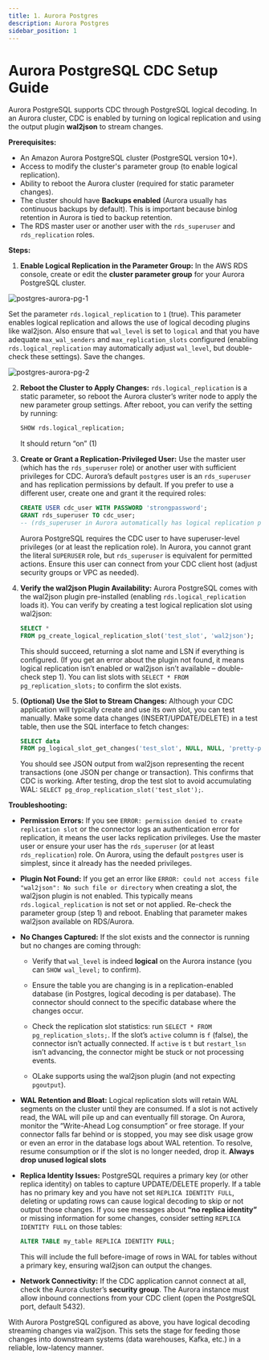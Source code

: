 ```yaml
---
title: 1. Aurora Postgres 
description: Aurora Postgres
sidebar_position: 1
---
```


# Aurora PostgreSQL CDC Setup Guide

Aurora PostgreSQL supports CDC through PostgreSQL logical decoding. In an Aurora cluster, CDC is enabled by turning on logical replication and using the output plugin **wal2json** to stream changes. 

**Prerequisites:**

- An Amazon Aurora PostgreSQL cluster (PostgreSQL version 10+).
- Access to modify the cluster's parameter group (to enable logical replication).
- Ability to reboot the Aurora cluster (required for static parameter changes).
- The cluster should have **Backups enabled** (Aurora usually has continuous backups by default). This is important because binlog retention in Aurora is tied to backup retention.
- The RDS master user or another user with the `rds_superuser` and `rds_replication` roles.

**Steps:**

1. **Enable Logical Replication in the Parameter Group:** In the AWS RDS console, create or edit the **cluster parameter group** for your Aurora PostgreSQL cluster. 

![postgres-aurora-pg-1](/static/img/docs/cdc/postgres/postgres-aurora-pg-1.png)

Set the parameter `rds.logical_replication` to `1` (true). This parameter enables logical replication and allows the use of logical decoding plugins like wal2json. Also ensure that `wal_level` is set to `logical` and that you have adequate `max_wal_senders` and `max_replication_slots` configured (enabling `rds.logical_replication` may automatically adjust `wal_level`, but double-check these settings). Save the changes.

![postgres-aurora-pg-2](/static/img/docs/cdc/postgres/postgres-aurora-pg-2.png)

2. **Reboot the Cluster to Apply Changes:** `rds.logical_replication` is a static parameter, so reboot the Aurora cluster’s writer node to apply the new parameter group settings. After reboot, you can verify the setting by running: 

   ```sql
   SHOW rds.logical_replication;
   ``` 

   It should return “on” (1) 

3. **Create or Grant a Replication-Privileged User:** Use the master user (which has the `rds_superuser` role) or another user with sufficient privileges for CDC. Aurora’s default `postgres` user is an `rds_superuser` and has replication permissions by default. If you prefer to use a different user, create one and grant it the required roles:
   
   ```sql
   CREATE USER cdc_user WITH PASSWORD 'strongpassword';
   GRANT rds_superuser TO cdc_user;
   -- (rds_superuser in Aurora automatically has logical replication permissions)
   ```
   
   Aurora PostgreSQL requires the CDC user to have superuser-level privileges (or at least the replication role). In Aurora, you cannot grant the literal `SUPERUSER` role, but `rds_superuser` is equivalent for permitted actions. Ensure this user can connect from your CDC client host (adjust security groups or VPC as needed).

4. **Verify the wal2json Plugin Availability:** Aurora PostgreSQL comes with the wal2json plugin pre-installed (enabling `rds.logical_replication` loads it). You can verify by creating a test logical replication slot using wal2json:
   
   ```sql
   SELECT * 
   FROM pg_create_logical_replication_slot('test_slot', 'wal2json');
   ```
   
   This should succeed, returning a slot name and LSN if everything is configured. (If you get an error about the plugin not found, it means logical replication isn’t enabled or wal2json isn’t available – double-check step 1). You can list slots with `SELECT * FROM pg_replication_slots;` to confirm the slot exists.

5. **(Optional) Use the Slot to Stream Changes:** Although your CDC application will typically create and use its own slot, you can test manually. Make some data changes (INSERT/UPDATE/DELETE) in a test table, then use the SQL interface to fetch changes:
   
   ```sql
   SELECT data 
   FROM pg_logical_slot_get_changes('test_slot', NULL, NULL, 'pretty-print', '1');
   ```
   
   You should see JSON output from wal2json representing the recent transactions (one JSON per change or transaction). This confirms that CDC is working. After testing, drop the test slot to avoid accumulating WAL: `SELECT pg_drop_replication_slot('test_slot');`.


**Troubleshooting:**

- **Permission Errors:** If you see `ERROR: permission denied to create replication slot` or the connector logs an authentication error for replication, it means the user lacks replication privileges. Use the master user or ensure your user has the `rds_superuser` (or at least `rds_replication`) role. On Aurora, using the default `postgres` user is simplest, since it already has the needed privileges.

- **Plugin Not Found:** If you get an error like `ERROR: could not access file "wal2json": No such file or directory` when creating a slot, the wal2json plugin is not enabled. This typically means `rds.logical_replication` is not set or not applied. Re-check the parameter group (step 1) and reboot. Enabling that parameter makes wal2json available on RDS/Aurora.

- **No Changes Captured:** If the slot exists and the connector is running but no changes are coming through:
  - Verify that `wal_level` is indeed **logical** on the Aurora instance (you can `SHOW wal_level;` to confirm).
  - Ensure the table you are changing is in a replication-enabled database (in Postgres, logical decoding is per database). The connector should connect to the specific database where the changes occur.
  - Check the replication slot statistics: run `SELECT * FROM pg_replication_slots;`. If the slot’s `active` column is `f` (false), the connector isn’t actually connected. If `active` is `t` but `restart_lsn` isn’t advancing, the connector might be stuck or not processing events.
  
  - OLake supports using the wal2json plugin (and not expecting `pgoutput`). 

- **WAL Retention and Bloat:** Logical replication slots will retain WAL segments on the cluster until they are consumed. If a slot is not actively read, the WAL will pile up and can eventually fill storage. On Aurora, monitor the “Write-Ahead Log consumption” or free storage. If your connector falls far behind or is stopped, you may see disk usage grow or even an error in the database logs about WAL retention. To resolve, resume consumption or if the slot is no longer needed, drop it. **Always drop unused logical slots**

- **Replica Identity Issues:** PostgreSQL requires a primary key (or other replica identity) on tables to capture UPDATE/DELETE properly. If a table has no primary key and you have not set `REPLICA IDENTITY FULL`, deleting or updating rows can cause logical decoding to skip or not output those changes. If you see messages about **“no replica identity”** or missing information for some changes, consider setting `REPLICA IDENTITY FULL` on those tables:
  
  ```sql
  ALTER TABLE my_table REPLICA IDENTITY FULL;
  ```
  
  This will include the full before-image of rows in WAL for tables without a primary key, ensuring wal2json can output the changes.

- **Network Connectivity:** If the CDC application cannot connect at all, check the Aurora cluster’s **security group**. The Aurora instance must allow inbound connections from your CDC client (open the PostgreSQL port, default 5432).
  

With Aurora PostgreSQL configured as above, you have logical decoding streaming changes via wal2json. This sets the stage for feeding those changes into downstream systems (data warehouses, Kafka, etc.) in a reliable, low-latency manner.


